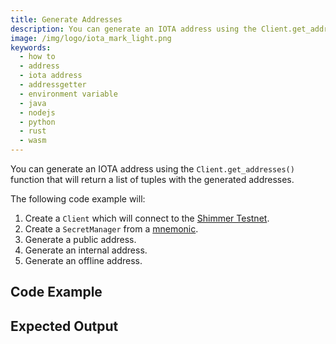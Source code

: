 ```yaml
---
title: Generate Addresses
description: You can generate an IOTA address using the Client.get_addresses() function that will return a list of tuples with the generated addresses.
image: /img/logo/iota_mark_light.png
keywords:
  - how to
  - address
  - iota address
  - addressgetter
  - environment variable
  - java
  - nodejs
  - python
  - rust
  - wasm
---
```



You can generate an IOTA address using the `Client.get_addresses()` function that will return a list of tuples with the
generated addresses.

The following code example will:

1. Create a `Client` which will connect to the [Shimmer Testnet](https://api.testnet.shimmer.network).
2. Create a `SecretManager` from a [mnemonic](02_generate_mnemonic.mdx).
3. Generate a public address.
4. Generate an internal address.
5. Generate an offline address.

<IotaJs exampleURL='https://wiki.iota.org/iota.js/how_tos/address' />

## Code Example

<Tabs groupId='language'>
  <TabItem value='rust' label='Rust'>
    <RustCode />
  </TabItem>
  <TabItem value='nodejs' label='Nodejs'>
    <NodejsCode />
  </TabItem>
  <TabItem value='python' label='Python'>
    <PythonCode />
  </TabItem>
  <TabItem value='java' label='Java'>
    <JavaCode />
  </TabItem>
</Tabs>

## Expected Output

<Tabs groupId='language'>
  <TabItem value='rust' label='Rust'>
    <RustOutput />
  </TabItem>
  <TabItem value='nodejs' label='Nodejs'>
    <NodejsOutput />
  </TabItem>
  <TabItem value='python' label='Python'>
    <PythonOutput />
  </TabItem>
  <TabItem value='java' label='Java'>
    <JavaOutput />
  </TabItem>
</Tabs>
